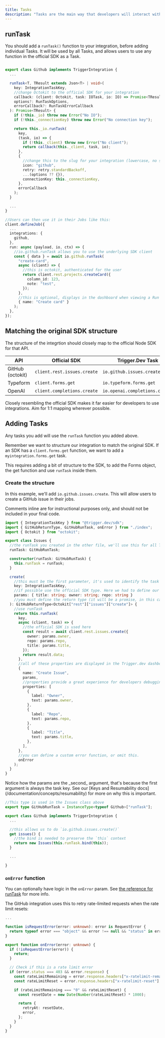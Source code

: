 ```yaml
---
title: Tasks
description: "Tasks are the main way that developers will interact with your Integration. They are the actions that developers will be able to perform in their jobs."
---
```


## runTask

You should add a `runTask()` function to your integration, before adding individual Tasks. It will be used by all Tasks, and allows users to use any function in the official SDK as a Task.

<CodeGroup>

```ts integrations/github/index.ts

export class Github implements TriggerIntegration {
  ...

  runTask<T, TResult extends Json<T> | void>(
    key: IntegrationTaskKey,
    //change Octokit to the official SDK for your integration
    callback: (client: Octokit, task: IOTask, io: IO) => Promise<TResult>,
    options?: RunTaskOptions,
    errorCallback?: RunTaskErrorCallback
  ): Promise<TResult> {
    if (!this._io) throw new Error("No IO");
    if (!this._connectionKey) throw new Error("No connection key");

    return this._io.runTask(
      key,
      (task, io) => {
        if (!this._client) throw new Error("No client");
        return callback(this._client, task, io);
      },
      {
        //change this to the slug for your integration (lowercase, no spaces)
        icon: "github",
        retry: retry.standardBackoff,
        ...(options ?? {}),
        connectionKey: this._connectionKey,
      },
      errorCallback
    );
  }

  ...
}
```

```ts Usage
//Users can then use it in their Jobs like this:
client.defineJob({
  ...
  integrations: {
    github,
  },
  run: async (payload, io, ctx) => {
    //io.github.runTask allows you to use the underlying SDK client
    const { data } = await io.github.runTask(
      "create-card",
      async (client) => {
        //this is octokit, authenticated for the user
        return client.rest.projects.createCard({
          column_id: 123,
          note: "test",
        });
      },
      //this is optional, displays in the dashboard when viewing a Run
      { name: "Create card" }
    );
  },
});
```

</CodeGroup>

## Matching the original SDK structure

The structure of the integrtion should closely map to the official Node SDK for that API.

| API              | Official SDK                | Trigger.Dev Task               |
| ---------------- | --------------------------- | ------------------------------ |
| GitHub (octokit) | `client.rest.issues.create` | `io.github.issues.create`      |
| Typeform         | `client.forms.get`          | `io.typeform.forms.get`        |
| OpenAI           | `client.completions.create` | `io.openai.completions.create` |

Closely resembling the official SDK makes it far easier for developers to use integrations. Aim for 1:1 mapping wherever possible.

## Adding Tasks

Any tasks you add will use the `runTask` function you added above.

Remember we want to structure our integration to match the original SDK. If an SDK has a `client.forms.get` function, we want to add a `myintegration.forms.get` task.

This requires adding a bit of structure to the SDK, to add the Forms object, the get function and use `runTask` inside them.

### Create the structure

In this example, we'll add `io.github.issues.create`. This will allow users to create a GitHub issue in their jobs.

Comments inline are for instructional purposes only, and should not be included in your final code.

```ts integration/github/issues.ts
import { IntegrationTaskKey } from "@trigger.dev/sdk";
import { GitHubReturnType, GitHubRunTask, onError } from "./index";
import { Octokit } from "octokit";

export class Issues {
  //the runTask you created in the other file, we'll use this for all Tasks
  runTask: GitHubRunTask;

  constructor(runTask: GitHubRunTask) {
    this.runTask = runTask;
  }

  create(
    //this must be the first parameter, it's used to identify the task
    key: IntegrationTaskKey,
    //if possible use the official SDK type. Here we had to define our own.
    params: { title: string; owner: string; repo: string }
    //you must define the return type (it will be a promise, in this case grabbed from the official SDK)
  ): GitHubReturnType<Octokit["rest"]["issues"]["create"]> {
    //use runTask
    return this.runTask(
      key,
      async (client, task) => {
        //the official SDK is used here
        const result = await client.rest.issues.create({
          owner: params.owner,
          repo: params.repo,
          title: params.title,
        });
        return result.data;
      },
      //all of these properties are displayed in the Trigger.dev dashboard
      {
        name: "Create Issue",
        params,
        //properties provide a great experience for developers debugging a Run
        properties: [
          {
            label: "Owner",
            text: params.owner,
          },
          {
            label: "Repo",
            text: params.repo,
          },
          {
            label: "Title",
            text: params.title,
          },
        ],
      },
      //you can define a custom error function, or omit this.
      onError
    );
  }
}
```

<Note>
  Notice how the params are the _second_ argument, that's because the first argument is always the
  task key. See our [Keys and Resumability docs](/documentation/concepts/resumability) for more on
  why this is important.
</Note>

```ts integrations/github/index.ts
//This type is used in the Issues class above
export type GitHubRunTask = InstanceType<typeof Github>["runTask"];

export class Github implements TriggerIntegration {
  ...

  //this allows us to do `io.github.issues.create()`
  get issues() {
    //the bind is needed to preserve the `this` context
    return new Issues(this.runTask.bind(this));
  }

  ...

}
```

### `onError` function

You can optionally have logic in the `onError` param. See [the reference for runTask](/sdk/io/runtask) for more info.

The GitHub integration uses this to retry rate-limited requests when the rate limit resets:

```ts integrations/github/index.ts
...

function isRequestError(error: unknown): error is RequestError {
  return typeof error === "object" && error !== null && "status" in error;
}

export function onError(error: unknown) {
  if (!isRequestError(error)) {
    return;
  }

  // Check if this is a rate limit error
  if (error.status === 403 && error.response) {
    const rateLimitRemaining = error.response.headers["x-ratelimit-remaining"];
    const rateLimitReset = error.response.headers["x-ratelimit-reset"];

    if (rateLimitRemaining === "0" && rateLimitReset) {
      const resetDate = new Date(Number(rateLimitReset) * 1000);

      return {
        retryAt: resetDate,
        error,
      };
    }
  }
}

```
